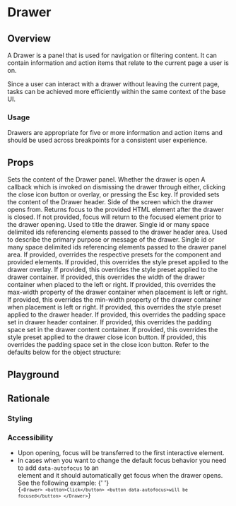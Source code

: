 


# Drawer

## Overview

A Drawer is a panel that is used for navigation or filtering content. It can contain information and action items that relate to the current page a user is on.

Since a user can interact with a drawer without leaving the current page, tasks can be achieved more efficiently within the same context of the base UI.

### Usage

Drawers are appropriate for five or more information and action items and should be used across breakpoints for a consistent user experience.

## Props

<LegacyBlock marginTop="sizing040">
  <Prop name="children" type="Exclude<React.ReactNode, 'undefined'>" required>
    Sets the content of the Drawer panel.
  </Prop>
  <Prop name="open" type="boolean" default={false} required>
    Whether the drawer is open
  </Prop>
  <Prop name="onDismiss" type="function" required>
    A callback which is invoked on dismissing the drawer through either,
    clicking the close icon button or overlay, or pressing the Esc key.
  </Prop>
  <Prop name="header" type="React.ReactNode">
    If provided sets the content of the Drawer header.
  </Prop>
  <Prop name="placement" type="'left'|'right'" default="right">
    Side of the screen which the drawer opens from.
  </Prop>
  <Prop name="restoreFocusTo" type="HTMLElemenet">
    Returns focus to the provided HTML element after the drawer is closed.
    If not provided, focus will return to the focused element prior to the drawer opening.
  </Prop>

  <Prop name="ariaLabelledby" type="string">
    Used to title the drawer. Single id or many space delimited ids referencing
    elements passed to the drawer header area.
  </Prop>
  <Prop name="ariaDescribedby" type="string">
    Used to describe the primary purpose or message of the drawer. Single id or
    many space delimited ids referencing elements passed to the drawer panel
    area.
  </Prop>
  <Prop name="overrides" type="object">
    If provided, overrides the respective presets for the component and provided
    elements.
    <Prop name="overlay" type="object">
      <Prop name="stylePreset" type="MQ<string>">
        If provided, this overrides the style preset applied to the drawer
        overlay.
      </Prop>
    </Prop>
    <Prop name="panel" type="object">
      <Prop name="stylePreset" type="MQ<string>">
        If provided, this overrides the style preset applied to the drawer
        container.
      </Prop>
      <Prop name="size" type="MQ<string>">
        If provided, this overrides the width of the drawer container when
        placed to the left or right.
      </Prop>
      <Prop name="maxSize" type="MQ<string>">
        If provided, this overrides the max-width property of the drawer
        container when placement is left or right.
      </Prop>
      <Prop name="minSize" type="MQ<string>">
        If provided, this overrides the min-width property of the drawer
        container when placement is left or right.
      </Prop>
    </Prop>
    <Prop name="header" type="object">
      <Prop name="stylePreset" type="MQ<string>">
        If provided, this overrides the style preset applied to the drawer
        header.
      </Prop>
      <Prop name="spaceInset" type="MQ<string>">
        If provided, this overrides the padding space set in drawer header
        container.
      </Prop>
    </Prop>
    <Prop name="content" type="object">
      <Prop name="spaceInset" type="MQ<string>">
        If provided, this overrides the padding space set in the drawer content
        container.
      </Prop>
    </Prop>
    <Prop name="closeButton" type="object">
      <Prop name="stylePreset" type="MQ<string>">
        If provided, this overrides the style preset applied to the drawer close
        icon button.
      </Prop>
      <Prop name="spaceInset" type="MQ<string>">
        If provided, this overrides the padding space set in the close icon
        button.
      </Prop>
    </Prop>
    Refer to the defaults below for the object structure:
    <CodeFromDefaultPresets componentName="drawer" />
  </Prop>
</LegacyBlock>

## Playground

## Rationale

### Styling

### Accessibility

- Upon opening, focus will be transferred to the first interactive element.
- In cases when you want to change the default focus behavior you need to add `data-autofocus` to an  
   element and it should automatically get focus when the drawer opens. See the following example:
  {' '}
  <Code>
    {`<Drawer>
  <button>Click</button>
  <button data-autofocus>will be focused</button>
</Drawer>`}
  </Code>

